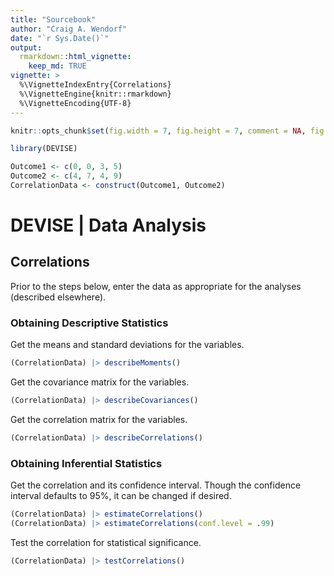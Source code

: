 ```yaml
---
title: "Sourcebook"
author: "Craig A. Wendorf"
date: "`r Sys.Date()`"
output: 
  rmarkdown::html_vignette:
    keep_md: TRUE
vignette: >
  %\VignetteIndexEntry{Correlations}
  %\VignetteEngine{knitr::rmarkdown}
  %\VignetteEncoding{UTF-8}
---
```


```r
knitr::opts_chunk$set(fig.width = 7, fig.height = 7, comment = NA, fig.path = "figures/")
```

```r
library(DEVISE)
```

```r
Outcome1 <- c(0, 0, 3, 5)
Outcome2 <- c(4, 7, 4, 9)
CorrelationData <- construct(Outcome1, Outcome2)
```

# DEVISE | Data Analysis

## Correlations

Prior to the steps below, enter the data as appropriate for the analyses (described elsewhere).

### Obtaining Descriptive Statistics

Get the means and standard deviations for the variables.

```r
(CorrelationData) |> describeMoments()
```

Get the covariance matrix for the variables.

```r
(CorrelationData) |> describeCovariances()
```

Get the correlation matrix for the variables.

```r
(CorrelationData) |> describeCorrelations()
```

### Obtaining Inferential Statistics

Get the correlation and its confidence interval. Though the confidence interval defaults to 95%, it can be changed if desired.

```r
(CorrelationData) |> estimateCorrelations()
(CorrelationData) |> estimateCorrelations(conf.level = .99)
```

Test the correlation for statistical significance.

```r
(CorrelationData) |> testCorrelations()
```

